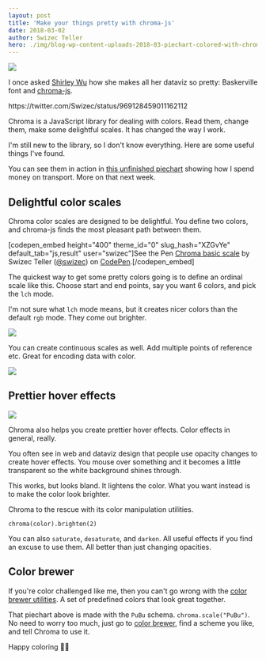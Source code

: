 ```yaml
---
layout: post
title: 'Make your things pretty with chroma-js'
date: 2018-03-02
author: Swizec Teller
hero: ./img/blog-wp-content-uploads-2018-03-piechart-colored-with-chromajs.png
---
```

![](./img/blog-wp-content-uploads-2018-03-piechart-colored-with-chromajs.png)



I once asked [Shirley Wu](https://twitter.com/sxywu) how she makes all her dataviz so pretty: Baskerville font and [chroma-js](https://github.com/gka/chroma.js).



https&#x3A;//twitter.com/Swizec/status/969128459011162112



Chroma is a JavaScript library for dealing with colors. Read them, change them, make some delightful scales. It has changed the way I work.



I'm still new to the library, so I don't know everything. Here are some useful things I've found.



You can see them in action in [this unfinished piechart](https://build-bwwgxbfasv.now.sh/) showing how I spend money on transport. More on that next week.



## Delightful color scales



Chroma color scales are designed to be delightful. You define two colors, and chroma-js finds the most pleasant path between them.



\[codepen_embed height="400" theme_id="0" slug_hash="XZGvYe" default_tab="js,result" user="swizec"]See the Pen [Chroma basic scale](https://codepen.io/swizec/pen/XZGvYe/) by Swizec Teller ([@swizec](https://codepen.io/swizec)) on [CodePen](https://codepen.io).\[/codepen_embed]



The quickest way to get some pretty colors going is to define an ordinal scale like this. Choose start and end points, say you want 6 colors, and pick the `lch` mode.



I'm not sure what `lch` mode means, but it creates nicer colors than the default `rgb` mode. They come out brighter.



![](./img/blog-wp-content-uploads-2018-03-lch-vs-rgb.png)



You can create continuous scales as well. Add multiple points of reference etc. Great for encoding data with color.



![](./img/blog-wp-content-uploads-2018-03-continuous-scales.png)



## Prettier hover effects



![](./img/blog-wp-content-uploads-2018-03-hover-effect.gif)



Chroma also helps you create prettier hover effects. Color effects in general, really.



You often see in web and dataviz design that people use opacity changes to create hover effects. You mouse over something and it becomes a little transparent so the white background shines through.



This works, but looks bland. It lightens the color. What you want instead is to make the color look brighter.



Chroma to the rescue with its color manipulation utilities.



```
chroma(color).brighten(2)
```



You can also `saturate`, `desaturate`, and `darken`. All useful effects if you find an excuse to use them. All better than just changing opacities.



## Color brewer



If you're color challenged like me, then you can't go wrong with the [color brewer utilities](http://colorbrewer2.org/#type=sequential&scheme=BuGn&n=3). A set of predefined colors that look great together.



That piechart above is made with the `PuBu` schema. `chroma.scale("PuBu")`. No need to worry too much, just go to [color brewer](http://colorbrewer2.org/#type=sequential&scheme=BuGn&n=3), find a scheme you like, and tell Chroma to use it.



Happy coloring 🙏🏻